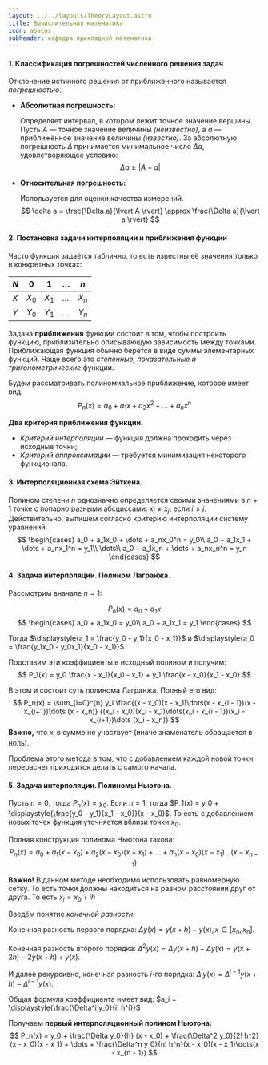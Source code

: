 ```yaml
---
layout: ../../layouts/TheoryLayout.astro
title: Вычислительная математика
icon: abacus
subheader: кафедра прикладной математики
---
```


#### 1. Классификация погрешностей численного решения задач

Отклонение истинного решения от приближенного называется *погрешностью*.

* **Абсолютная погрешность:**

  Определяет интервал, в котором лежит точное значение вершины.
  Пусть $A$ — точное значение величины *(неизвестно)*, а $a$ — приближённое значение величины *(известно)*. За абсолютную погрешность $\Delta$ принимается минимальное число $\Delta a$, удовлетворяющее условию:
  $$
  \Delta a \ge \lvert A - a \rvert
  $$
* **Относительная погрешность:**

  Используется для оценки качества измерений.
  $$
  \delta a = \frac{\Delta a}{\lvert A \rvert} \approx \frac{\Delta a}{\lvert a \rvert}
  $$
#### 2. Постановка задачи интерполяции и приближения функции

Часто функция задаётся таблично, то есть известны её значения только в конкретных точках:

| $N$ | $0$   | $1$   | $\dots$ | $n$   |
| --- | ----- | ----- | ------- | ----- |
| $X$ | $X_0$ | $X_1$ | $\dots$ | $X_n$ |
| $Y$ | $Y_0$ | $Y_1$ | $\dots$ | $Y_n$ |

Задача **приближения** функции состоит в том, чтобы построить функцию, приблизительно описывающую зависимость между точками. Приближающая функция обычно берётся в виде суммы элементарных функций. Чаще всего это *степенные, показательные и тригонометрические* функции.

Будем рассматривать полиномиальное приближение, которое имеет вид:
$$
P_n (x) = a_0 + a_1x + a_2 x^2 + \dots + a_n x^n
$$

**Два критерия приближения функции:**
* *Критерий интерполяции* — функция должна проходить через исходные точки;
* *Критерий аппроксимации* — требуется минимизация некоторого функционала.

#### 3. Интерполяционная схема Эйткена.

Полином степени $n$ однозначно определяется своими значениями в $n + 1$ точке с попарно разными абсциссами: $x_i \ne x_j$, если $i \ne j$. Действительно, выпишем согласно критерию интерполяции систему уравнений:
$$
\begin{cases}
a_0 + a_1x_0 + \dots + a_nx_0^n = y_0\\
a_0 + a_1x_1 + \dots + a_nx_1^n = y_1\\
\dots\\
a_0 + a_1x_n + \dots + a_nx_n^n = y_n
\end{cases}
$$

#### 4. Задача интерполяции. Полином Лагранжа.

Рассмотрим вначале $n = 1$:

$$
P_n(x) = a_0 + a_1x
$$
$$
\begin{cases}
a_0 + a_1x_0 = y_0\\
a_0 + a_1x_1 = y_1
\end{cases}
$$

Тогда $\displaystyle{a_1 = \frac{y_0 - y_1}{x_0 - x_1}}$ и $\displaystyle{a_0 = \frac{y_1x_0 - y_0x_1}{x_0 - x_1}}$.

Подставим эти коэффициенты в исходный полином и получим:
$$
P_1(x) = y_0 \frac{x - x_1}{x_0 - x_1} + y_1 \frac{x - x_0}{x_1 - x_0}
$$


В этом и состоит суть полинома Лагранжа. Полный его вид:
$$
P_n(x) = \sum_{i=0}^{n} y_i \frac{(x - x_0)(x - x_1)\dots(x - x_{i - 1})(x - x_{i+1})\dots (x - x_n)}
{(x_i - x_0)(x_i - x_1)\dots(x_i - x_{i - 1})(x_i - x_{i+1})\dots (x_i - x_n)}
$$
**Важно,** что $x_i$ в сумме не участвует (иначе знаменатель обращается в ноль).

Проблема этого метода в том, что с добавлением каждой новой точки перерасчет приходится делать с самого начала.

#### 5. Задача интерполяции. Полиномы Ньютона.

Пусть $n = 0$, тогда $P_n(x) = y_0$. Если $n = 1$, тогда $P_1(x) = y_0 + \displaystyle{\frac{y_0 - y_1}{x_1 - x_0}}(x - x_0)$. То есть с добавлением новых точек функция уточняется вблизи точки $x_0$.

Полная конструкция полинома Ньютона такова:
$$
P_n(x) = a_0 + a_1(x - x_0) + a_2(x - x_0)(x - x_1) + \dots + a_n(x - x_0)(x - x_1)\dots(x - x_{n-1})
$$

**Важно!** В данном методе необходимо использовать равномерную сетку. То есть точки должны находиться на равном расстоянии друг от друга. То есть $x_i = x_0 + ih$

Введём понятие *конечной разности:*

Конечная разность первого порядка: $\Delta y(x) = y(x+h) - y(x), x \in [x_o, x_n]$.

Конечная разность второго порядка: $\Delta^2 y(x) = \Delta y(x+h) - \Delta y(x) = y(x + 2h) - 2y(x+h) + y(x)$.

И далее рекурсивно, конечная разность $i$-го порядка: $\Delta^i y(x) = \Delta^{i-1} y(x+h) - \Delta^{i-1} y(x)$.

Общая формула коэффициента имеет вид: $a_i = \displaystyle{\frac{\Delta^i y_0}{i! h^i}}$

Получаем **первый интерполяционный полином Ньютона:**
$$
P_n(x) = y_0 + \frac{\Delta y_0}{h} (x - x_0) + \frac{\Delta^2 y_0}{2! h^2}(x - x_0)(x - x_1) + \dots + \frac{\Delta^n y_0}{n! h^n}(x - x_0)(x - x_1)\dots(x - x_{n - 1})
$$
